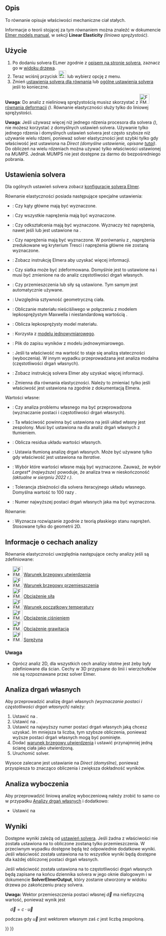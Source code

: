 <languages/>

{{Docnav
|[[FEM_SolverZ88/pl|Solver Z88]]
|[[FEM_EquationDeformation/pl|Równanie deformacji]]
|[[FEM_Workbench/pl|środowisko pracy MES]]
|IconL=FEM_SolverZ88.svg
|IconR=FEM_EquationDeformation.svg
|IconC=Workbench_FEM.svg
}}

{{GuiCommand/pl
|Name=FEM EquationElasticity
|Name/pl=MES: Równanie elastyczności
|MenuLocation=Rozwiąż → Równania mechaniczne → Równanie elastyczności
|Workbenches=[[FEM_Workbench/pl|MES]]
|Version=0.17
|SeeAlso=[[FEM_EquationDeformation/pl|Równanie deformacji]], [[FEM_tutorial/pl|Poradnik MES]]
}}

<span id="Description"></span>
==Opis==

To równanie opisuje właściwości mechaniczne ciał stałych.

Informacje o teorii stojącej za tym równaniem można znaleźć w dokumencie [http://www.elmerfem.org/blog/documentation/ Elmer models manual], w sekcji '''Linear Elasticity''' ''(liniowa sprężystość)''.

<span id="Usage"></span>
==Użycie==

<div class="mw-translate-fuzzy">
# Po dodaniu solvera ELmer zgodnie z [[FEM_SolverElmer/pl#Równania|opisem na stronie solvera]], zaznacz go w [[Tree_view/pl|widoku drzewa]].
# Teraz wciśnij przycisk [[Image:FEM_EquationElasticity.svg|24px]] lub wybierz opcję {{MenuCommand|Rozwiąż → Równania mechaniczne → Równanie elastyczności}} z menu.
# Zmień [[#Ustawienia_solvera|ustawienia solvera dla równania]] lub [[FEM_SolverElmer_SolverSettings/pl|ogólne ustawienia solvera]] jeśli to konieczne.
</div>

'''Uwaga''': Do analiz z nieliniową sprężystością musisz skorzystać z [[Image:FEM_EquationDeformation.svg|32px]] [[FEM_EquationDeformation/pl|równania deformacji]]  ''({{Version/pl|0.21}})''. Równanie elastyczności służy tylko do liniowej sprężystości.

'''Uwaga''': Jeśli używasz więcej niż jednego rdzenia procesora dla solvera ''({{Version/pl|0.21}})'', nie możesz korzystać z domyślnych ustawień solvera. Używanie tylko jednego rdzenia i domyślnych ustawień solvera jest często szybsze niż używanie wielu rdzeni, ponieważ solver elastyczności jest szybki tylko gdy właściwość {{PropertyData|Linear Solver Type}} jest ustawiona na ''Direct'' ''(domyślne ustawienie, opisane [[FEM_SolverElmer_SolverSettings/pl#Układ_liniowy|tutaj]])''. Do obliczeń na wielu rdzeniach można używać tylko właściwości {{PropertyData|Linear Direct Method}} ustawionej na ''MUMPS''. Jednak MUMPS nie jest dostępne za darmo do bezpośredniego pobrania.

<span id="Solver_Settings"></span>
==Ustawienia solvera==

Dla ogólnych ustawień solvera zobacz [[FEM_SolverElmer_SolverSettings/pl|konfigurację solvera Elmer]].

Równanie elastyczności posiada następujące specjalne ustawienia:
* {{PropertyData|Calculate Pangle}}: Czy kąty główne mają być wyznaczone.
* {{PropertyData|Calculate Principal}}: Czy wszystkie naprężenia mają być wyznaczone.
* {{PropertyData|Calculate Strains}}: Czy odkształcenia mają być wyznaczone. Wyznaczy też naprężenia, nawet jeśli {{PropertyData|Calculate Principal}} lub {{PropertyData|Calculate Stresses}} jest ustawione na {{false/pl}}.
* {{PropertyData|Calculate Stresses}}: Czy naprężenia mają być wyznaczone. W porównaniu z {{PropertyData|Calculate Principal}}, naprężenia zredukowane wg kryterium Tresci i naprężenia główne nie zostaną wyznaczone.
* {{PropertyData|Constant Bulk System}}: Zobacz instrukcję Elmera aby uzyskać więcej informacji.
* {{PropertyData|Displace Mesh}}: Czy siatka może być zdeformowana. Domyślnie jest to ustawione na {{true/pl}} i musi być zmienione na {{false/pl}} do analiz częstotliwości drgań własnych.
* {{PropertyData|Fix Displacement}}: Czy przemieszczenia lub siły są ustawione. Tym samym {{PropertyData|Model Lumping}} jest automatycznie używane.
* {{PropertyData|Geometric Stiffness}}: Uwzględnia sztywność geometryczną ciała.
* {{PropertyData|Incompressible}}: Obliczanie materiału nieściśliwego w połączeniu z modelem lepkosprężystym Maxwella i niestandardową wartością {{PropertyData|Variable}}.
* {{PropertyData|Maxwell Material}}: Oblicza lepkosprężysty model materiału.
* {{PropertyData|Model Lumping}}: Korzysta z [https://en.wikipedia.org/wiki/Lumped-element_model modelu jednowymiarowego].
* {{PropertyData|Model Lumping Filename}}: Plik do zapisu wyników z modelu jednowymiarowego.
* {{PropertyData|Stability Analysis}}: Jeśli ta właściwość ma wartość {{true/pl}} to {{PropertyData|Eigen Analysis}} staje się analizą stateczności (wyboczenia). W innym wypadku przeprowadzana jest analiza modalna (częstotliwości drgań własnych).
* {{PropertyData|Update Transient System}}: Zobacz instrukcję solvera Elmer aby uzyskać więcej informacji.
* {{PropertyData|Variable}}: Zmienna dla równania elastyczności. Należy to zmieniać tylko jeśli właściwość {{PropertyData|Incompressible}} jest ustawiona na {{true/pl}} zgodnie z dokumentacją Elmera.

Wartości własne:
* {{PropertyData|Eigen Analysis}}: Czy analiza problemu własnego ma być przeprowadzona (wyznaczanie postaci i częstotliwości drgań własnych).
* {{PropertyData|Eigen System Complex}}: Ta właściwość powinna być ustawiona na {{true/pl}} jeśli układ własny jest zespolony. Musi być ustawiona na {{false/pl}} dla analiz drgań własnych z tłumieniem.
* {{PropertyData|Eigen System Compute Residuals}}: Oblicza residua układu wartości własnych.
* {{PropertyData|Eigen System Damped}}: Ustawia tłumioną analizę drgań własnych. Może być używane tylko gdy właściwość {{PropertyData|[[FEM_SolverElmer_SolverSettings/pl#Układ_liniowy|Linear Solver Type]]}} jest ustawiona na ''Iterative''.
* {{PropertyData|Eigen System Select}}: Wybór które wartości własne mają być wyznaczone. Zauważ, że wybór ''Largest*'' ''(najwyższe)'' powoduje, że analiza trwa w nieskończoność ''(aktualne w sierpniu 2022 r.)''.
* {{PropertyData|Eigen System Tolerance}}: Tolerancja zbieżności dla solvera iteracyjnego układu własnego. Domyślna wartość to 100 razy {{PropertyData|[[FEM_SolverElmer_SolverSettings/pl#Układ_liniowy|Linear Tolerance]]}}.
* {{PropertyData|Eigen System Values}}: Numer najwyższej postaci drgań własnych jaka ma być wyznaczona.

Równanie:
* {{PropertyData|Plane Stress}}: Wyznacza rozwiązanie zgodnie z teorią płaskiego stanu naprężeń. Stosowane tylko do geometrii 2D.

<span id="Analysis_Feature_Information"></span>
==Informacje o cechach analizy==

Równanie elastyczności uwzględnia następujące cechy analizy jeśli są zdefiniowane:

* [[Image:FEM_ConstraintFixed.svg|32px]] [[FEM_ConstraintFixed/pl|Warunek brzegowy utwierdzenia]]
* [[Image:FEM_ConstraintDisplacement.svg|32px]] [[FEM_ConstraintDisplacement/pl|Warunek brzegowy przemieszczenia]]
* [[Image:FEM_ConstraintForce.svg|32px]] [[FEM_ConstraintForce/pl|Obciążenie siłą]]
* [[Image:FEM_ConstraintInitialTemperature.svg|32px]] [[FEM_ConstraintInitialTemperature/pl|Warunek początkowy temperatury]]
* [[Image:FEM_ConstraintPressure.svg|32px]] [[FEM_ConstraintPressure/pl|Obciążenie ciśnieniem]]
* [[Image:FEM_ConstraintSelfWeight.svg|32px]] [[FEM_ConstraintSelfWeight/pl|Obciążenie grawitacją]]
* [[Image:FEM_ConstraintSpring.svg|32px]] [[FEM_ConstraintSpring/pl|Sprężyna]]

<span id="Note"></span>
===Uwaga===

* Oprócz analiz 2D, dla wszystkich cech analizy istotne jest żeby były zdefiniowane dla ścian. Cechy w 3D przypisane do linii i wierzchołków nie są rozpoznawane przez solver Elmer.

<span id="Eigenmode_Analysis"></span>
==Analiza drgań własnych==

Aby przeprowadzić analizę drgań własnych ''(wyznaczanie postaci i częstotliwości drgań własnych)'' należy:
# Ustawić {{PropertyData|Eigen Analysis}} na {{true/pl}}.
# Ustawić {{PropertyData|Displace Mesh}} na {{false/pl}}.
# Ustawić {{PropertyData|Eigen System Values}} na najwyższy numer postaci drgań własnych jaką chcesz uzyskać. Im mniejsza ta liczba, tym szybsze obliczenia, ponieważ wyższe postaci drgań własnych mogą być pominięte.
# Dodać [[FEM_ConstraintFixed/pl|warunek brzegowy utwierdzenia]] i ustawić przynajmniej jedną ścianę ciała jako utwierdzoną.
# Uruchomić solver.

Wysoce zalecane jest ustawianie {{PropertyData|Linear Solver Type}} na ''Direct'' ''(domyślne)'', ponieważ przyspiesza to znacząco obliczenia i zwiększa dokładność wyników.

<span id="Buckling_Analysis"></span>
==Analiza wyboczenia==

Aby przeprowadzić liniową analizę wyboczeniową należy zrobić to samo co w przypadku [[#Analiza_drgań_własnych|Analizy drgań własnych]] i dodatkowo:
* Ustawić {{PropertyData|Stability Analysis}} na {{true/pl}}

<span id="Results"></span>
==Wyniki==

Dostępne wyniki zależą od [[#Ustawienia_solvera|ustawień solvera]]. Jeśli żadna z właściwości {{PropertyData|Calculate *}} nie została ustawiona na {{true/pl}} to obliczone zostaną tylko przemieszczenia. W przeciwnym wypadku dostępne będą też odpowiednie dodatkowe wyniki. Jeśli właściwość {{PropertyData|Eigen Analysis}} została ustawiona na {{true/pl}} to wszystkie wyniki będą dostępne dla każdej obliczonej postaci drgań własnych.

Jeśli właściwość {{PropertyData|Eigen Analysis}} została ustawiona na {{true/pl}} to częstotliwości drgań własnych będą zapisane na końcu dziennika solvera w jego oknie dialogowym i w dokumencie '''SolverElmerOutput''', który zostanie utworzony w widoku drzewa po zakończeniu pracy solvera.

'''Uwaga:''' Wektor przemieszczenia postaci własnej <math>\vec{d}</math> ma niefizyczną wartość, ponieważ wynik jest

<math>\quad
\vec{d} = c\cdot\vec{u}
</math>

podczas gdy <math>\vec{u}</math> jest wektorem własnym zaś <math>c</math> jest liczbą zespoloną.


{{Docnav
|[[FEM_SolverZ88/pl|Solver Z88]]
|[[FEM_EquationDeformation/pl|Równanie deformacji]]
|[[FEM_Workbench/pl|środowisko pracy MES]]
|IconL=FEM_SolverZ88.svg
|IconR=FEM_EquationDeformation.svg
|IconC=Workbench_FEM.svg
}}

{{FEM Tools navi{{#translation:}}}}
{{Userdocnavi{{#translation:}}}}